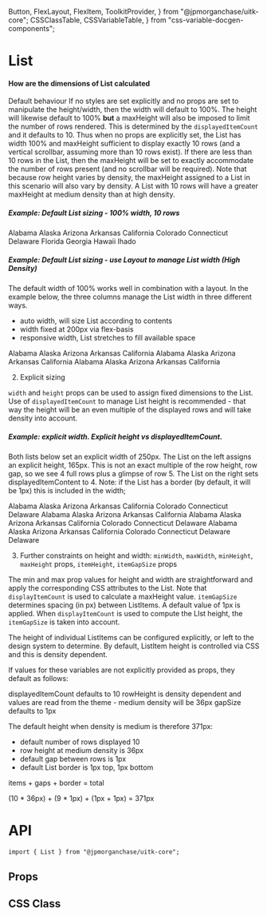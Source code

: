   Button,
  FlexLayout,
  FlexItem,
  ToolkitProvider,
} from "@jpmorganchase/uitk-core";
  CSSClassTable,
  CSSVariableTable,
} from "css-variable-docgen-components";

<Meta title="Lab/List/Doc" component={List} />

# List

#### How are the dimensions of List calculated

Default behaviour
If no styles are set explicitly and no props are set to manipulate the height/width, then the width will default to 100%. The height will likewise default to 100% **but** a maxHeight will also be imposed to limit the number of rows rendered. This is determined by the `displayedItemCount` and it defaults to 10. Thus when no props are explicitly set, the List has width 100% and maxHeight sufficient to display exactly 10 rows (and a vertical scrollbar, assuming more than 10 rows exist). If there are less than 10 rows in the List, then the maxHeight will be set to exactly accommodate the number of rows present (and no scrollbar will be required). Note that because row height varies by density, the maxHeight assigned to a List in this scenario will also vary by density. A List with 10 rows will have a greater maxHeight at medium density than at high density.

##### Example: Default List sizing - 100% width, 10 rows

<Canvas>
  <ToolkitProvider>
    <List aria-label="Declarative List example">
      <ListItem>Alabama</ListItem>
      <ListItem>Alaska</ListItem>
      <ListItem>Arizona</ListItem>
      <ListItem>Arkansas</ListItem>
      <ListItem>California</ListItem>
      <ListItem>Colorado</ListItem>
      <ListItem>Connecticut</ListItem>
      <ListItem>Delaware</ListItem>
      <ListItem>Florida</ListItem>
      <ListItem>Georgia</ListItem>
      <ListItem>Hawaii</ListItem>
      <ListItem>Ihado</ListItem>
    </List>
  </ToolkitProvider>
</Canvas>

##### Example: Default List sizing - use Layout to manage List width (High Density)

The default width of 100% works well in combination with a layout. In the example below, the three columns manage the List width in three different ways.

- auto width, will size List according to contents
- width fixed at 200px via flex-basis
- responsive width, List stretches to fill available space

<Canvas>
  <ToolkitProvider density="high">
    <FlexLayout>
      <FlexItem>
        <List aria-label="Declarative List example">
          <ListItem>Alabama</ListItem>
          <ListItem>Alaska</ListItem>
          <ListItem>Arizona</ListItem>
          <ListItem>Arkansas</ListItem>
          <ListItem>California</ListItem>
        </List>
      </FlexItem>
      <FlexItem style={{ flexBasis: 200 }}>
        <List aria-label="Declarative List example">
          <ListItem>Alabama</ListItem>
          <ListItem>Alaska</ListItem>
          <ListItem>Arizona</ListItem>
          <ListItem>Arkansas</ListItem>
          <ListItem>California</ListItem>
        </List>
      </FlexItem>
      <FlexItem grow={1}>
        <List aria-label="Declarative List example">
          <ListItem>Alabama</ListItem>
          <ListItem>Alaska</ListItem>
          <ListItem>Arizona</ListItem>
          <ListItem>Arkansas</ListItem>
          <ListItem>California</ListItem>
        </List>
      </FlexItem>
    </FlexLayout>
  </ToolkitProvider>
</Canvas>

2. Explicit sizing

`width` and `height` props can be used to assign fixed dimensions to the List. Use of `displayedItemCount` to manage List height is recommended - that way the height will be an even multiple of the displayed rows and will take density into account.

##### Example: explicit width. Explicit height vs displayedItemCount.

Both lists below set an explicit width of 250px. The List on the left assigns an explicit height, 165px. This is not an exact multiple of the row height, row gap, so we see 4 full rows plus a glimpse of row 5. The List on the right sets displayedItemContent to 4. Note: if the List has a border (by default, it will be 1px) this is included in the width;

<Canvas>
  <ToolkitProvider>
    <FlexLayout style={{ justifyContent: "space-around" }}>
      <FlexItem>
        <List aria-label="Declarative List example" width={250} height={165}>
          <ListItem>Alabama</ListItem>
          <ListItem>Alaska</ListItem>
          <ListItem>Arizona</ListItem>
          <ListItem>Arkansas</ListItem>
          <ListItem>California</ListItem>
          <ListItem>Colorado</ListItem>
          <ListItem>Connecticut</ListItem>
          <ListItem>Delaware</ListItem>
        </List>
      </FlexItem>
      <FlexItem style={{ flexBasis: 200 }}>
        <List
          aria-label="Declarative List example"
          width={250}
          displayedItemCount={4}
        >
          <ListItem>Alabama</ListItem>
          <ListItem>Alaska</ListItem>
          <ListItem>Arizona</ListItem>
          <ListItem>Arkansas</ListItem>
          <ListItem>California</ListItem>
          <Canvas>
            <ToolkitProvider>
              <FlexLayout style={{ justifyContent: "space-around" }}>
                <FlexItem>
                  <List
                    aria-label="Declarative List example"
                    width={250}
                    height={200}
                  >
                    <ListItem>Alabama</ListItem>
                    <ListItem>Alaska</ListItem>
                    <ListItem>Arizona</ListItem>
                    <ListItem>Arkansas</ListItem>
                    <ListItem>California</ListItem>
                    <ListItem>Colorado</ListItem>
                    <ListItem>Connecticut</ListItem>
                    <ListItem>Delaware</ListItem>
                  </List>
                </FlexItem>
                <FlexItem style={{ flexBasis: 200 }}>
                  <List
                    aria-label="Declarative List example"
                    width={250}
                    displayedItemCount={4}
                  >
                    <ListItem>Alabama</ListItem>
                    <ListItem>Alaska</ListItem>
                    <ListItem>Arizona</ListItem>
                    <ListItem>Arkansas</ListItem>
                    <ListItem>California</ListItem>
                    <ListItem>Colorado</ListItem>
                    <ListItem>Connecticut</ListItem>
                    <ListItem>Delaware</ListItem>
                  </List>
                </FlexItem>
              </FlexLayout>
            </ToolkitProvider>
          </Canvas>
          <ListItem>Delaware</ListItem>
        </List>
      </FlexItem>
    </FlexLayout>
  </ToolkitProvider>
</Canvas>

3. Further constraints on height and width: `minWidth`, `maxWidth`, `minHeight`, `maxHeight` props, `itemHeight`, `itemGapSize` props

The min and max prop values for height and width are straightforward and apply the corresponding CSS attributes to the List. Note that `displayItemCount` is used to calculate a maxHeight value. `itemGapSize` determines spacing (in px) between ListItems. A default value of 1px is applied. When `displayItemCount` is used to compute the LIst height, the `itemGapSize` is taken into account.

The height of individual ListItems can be configured explicitly, or left to the design system to determine. By default, ListItem height is controlled via CSS and this is density dependent.

If values for these variables are not explicitly provided as props, they default as follows:

displayedItemCount defaults to 10
rowHeight is density dependent and values are read from the theme - medium density will be 36px
gapSize defaults to 1px

The default height when density is medium is therefore 371px:

- default number of rows displayed 10
- row height at medium density is 36px
- default gap between rows is 1px
- default List border is 1px top, 1px bottom

items + gaps + border = total

(10 \* 36px) + (9 \* 1px) + (1px + 1px) = 371px

# API

```
import { List } from "@jpmorganchase/uitk-core";
```

## Props

<ArgsTable of={List} />

<ArgsTable of={ListItem} />

## CSS Class

<CSSClassTable of={List} />

<CSSClassTable of={ListItem} />
